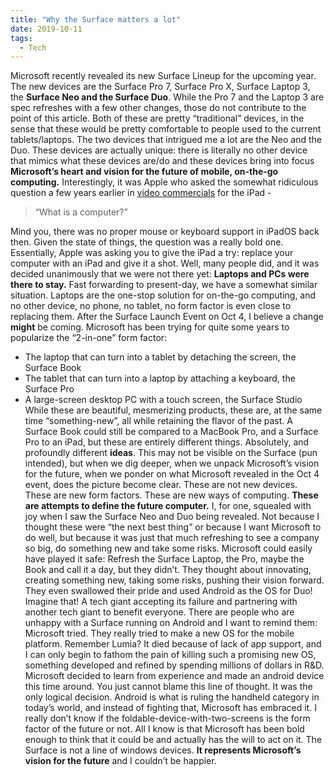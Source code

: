 ```yaml
---
title: "Why the Surface matters a lot"
date: 2019-10-11
tags:
  - Tech
---
```


Microsoft recently revealed its new Surface Lineup for the upcoming year. The new devices are the Surface Pro 7, Surface Pro X, Surface Laptop 3, the **Surface Neo and the Surface Duo**. While the Pro 7 and the Laptop 3 are spec refreshes with a few other changes, those do not contribute to the point of this article. Both of these are pretty “traditional” devices, in the sense that these would be pretty comfortable to people used to the current tablets/laptops. The two devices that intrigued me a lot are the Neo and the Duo. These devices are actually unique: there is literally no other device that mimics what these devices are/do and these devices bring into focus **Microsoft’s heart and vision for the future of mobile, on-the-go computing.**
Interestingly, it was Apple who asked the somewhat ridiculous question a few years earlier in [video commercials](https://www.youtube.com/watch?v=llZys3xg6sU) for the iPad -
> “What is a computer?”

Mind you, there was no proper mouse or keyboard support in iPadOS back then. Given the state of things, the question was a really bold one. Essentially, Apple was asking you to give the iPad a try: replace your computer with an iPad and give it a shot. Well, many people did, and it was decided unanimously that we were not there yet: **Laptops and PCs were there to stay.**
Fast forwarding to present-day, we have a somewhat similar situation. Laptops are the one-stop solution for on-the-go computing, and no other device, no phone, no tablet, no form factor is even close to replacing them. After the Surface Launch Event on Oct 4, I believe a change **might** be coming.
Microsoft has been trying for quite some years to popularize the “2-in-one” form factor:
- The laptop that can turn into a tablet by detaching the screen, the Surface Book
- The tablet that can turn into a laptop by attaching a keyboard, the Surface Pro
- A large-screen desktop PC with a touch screen, the Surface Studio
While these are beautiful, mesmerizing products, these are, at the same time “something-new”, all while retaining the flavor of the past. A Surface Book could still be compared to a MacBook Pro, and a Surface Pro to an iPad, but these are entirely different things. Absolutely, and profoundly different **ideas**. This may not be visible on the Surface (pun intended), but when we dig deeper, when we unpack Microsoft’s vision for the future, when we ponder on what Microsoft revealed in the Oct 4 event, does the picture become clear. These are not new devices. These are new form factors. These are new ways of computing. **These are attempts to define the future computer.**
I, for one, squealed with joy when I saw the Surface Neo and Duo being revealed. Not because I thought these were “the next best thing” or because I want Microsoft to do well, but because it was just that much refreshing to see a company so big, do something new and take some risks. Microsoft could easily have played it safe: Refresh the Surface Laptop, the Pro, maybe the Book and call it a day, but they didn’t. They thought about innovating, creating something new, taking some risks, pushing their vision forward. They even swallowed their pride and used Android as the OS for Duo! Imagine that! A tech giant accepting its failure and partnering with another tech giant to benefit everyone. There are people who are unhappy with a Surface running on Android and I want to remind them: Microsoft tried. They really tried to make a new OS for the mobile platform. Remember Lumia? It died because of lack of app support, and I can only begin to fathom the pain of killing such a promising new OS, something developed and refined by spending millions of dollars in R&D. Microsoft decided to learn from experience and made an android device this time around. You just cannot blame this line of thought. It was the only logical decision. Android is what is ruling the handheld category in today’s world, and instead of fighting that, Microsoft has embraced it.
I really don’t know if the foldable-device-with-two-screens is the form factor of the future or not. All I know is that Microsoft has been bold enough to think that it could be and actually has the will to act on it. The Surface is not a line of windows devices. **It represents Microsoft’s vision for the future** and I couldn’t be happier.